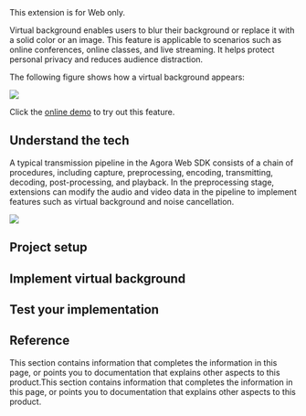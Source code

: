

<PlatformWrapper notAllowed="android">
<PlatformWrapper notAllowed="web">
<PlatformWrapper notAllowed = "windows">
This extension is for Web only.
</PlatformWrapper>
</PlatformWrapper>
</PlatformWrapper>
<PlatformWrapper notAllowed="macos">
<PlatformWrapper notAllowed="ios">
<PlatformWrapper notAllowed="flutter">
<PlatformWrapper notAllowed="react-native">
<PlatformWrapper notAllowed="electron">
<PlatformWrapper notAllowed="unity">

Virtual background enables users to blur their background or replace it with a solid color or an image. This feature is applicable to scenarios such as online conferences, online classes, and live streaming. It helps protect personal privacy and reduces audience distraction.

The following figure shows how a virtual background appears:

![](https://web-cdn.agora.io/docs-files/1647325748630)

Click the [online demo](https://webdemo.agora.io/virtualBackground/index.html) to try out this feature.


## Understand the tech

A typical transmission pipeline in the Agora Web SDK consists of a chain of procedures, including capture, preprocessing, encoding, transmitting, decoding, post-processing, and playback. In the preprocessing stage, extensions can modify the audio and video data in the pipeline to implement features such as virtual background and noise cancellation.

![](https://web-cdn.agora.io/docs-files/1647326674232)

## Project setup

<ProjectSetup />

## Implement virtual background

<ProjectImplement />

## Test your implementation

<ProjectTest />

## Reference

This section contains information that completes the information in this page, or points you to documentation that explains other aspects to this product.This section contains information that completes the information in this page, or points you to documentation that explains other aspects to this product.

<Reference />

</PlatformWrapper>
</PlatformWrapper>
</PlatformWrapper>
</PlatformWrapper>
</PlatformWrapper>
</PlatformWrapper>
